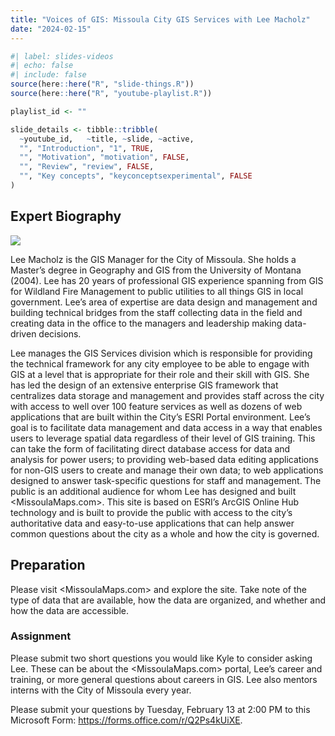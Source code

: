 ```yaml
---
title: "Voices of GIS: Missoula City GIS Services with Lee Macholz"
date: "2024-02-15"
---
```


```r
#| label: slides-videos
#| echo: false
#| include: false
source(here::here("R", "slide-things.R"))
source(here::here("R", "youtube-playlist.R"))

playlist_id <- ""

slide_details <- tibble::tribble(
  ~youtube_id,   ~title, ~slide, ~active,
  "", "Introduction", "1", TRUE,
  "", "Motivation", "motivation", FALSE,
  "", "Review", "review", FALSE,
  "", "Key concepts", "keyconceptsexperimental", FALSE
)
```

## Expert Biography

![](/content/img/lee_macholz.jpg){fig-align="center" fig-alt="Lee Macholz."}

Lee Macholz is the GIS Manager for the City of Missoula. She holds a Master’s degree in Geography and GIS from the University of Montana (2004). Lee has 20 years of professional GIS experience spanning from GIS for Wildland Fire Management to public utilities to all things GIS in local government. Lee's area of expertise are data design and management and building technical bridges from the staff collecting data in the field and creating data in the office to the managers and leadership making data-driven decisions.
 
Lee manages the GIS Services division which is responsible for providing the technical framework for any city employee to be able to engage with GIS at a level that is appropriate for their role and their skill with GIS. She has led the design of an extensive enterprise GIS framework that centralizes data storage and management and provides staff across the city with access to well over 100 feature services as well as dozens of web applications that are built within the City's ESRI Portal environment. Lee's goal is to facilitate data management and data access in a way that enables users to leverage spatial data regardless of their level of GIS training. This can take the form of facilitating direct database access for data and analysis for power users; to providing web-based data editing applications for non-GIS users to create and manage their own data; to web applications designed to answer task-specific questions for staff and management. The public is an additional audience for whom Lee has designed and built <MissoulaMaps.com>. This site is based on ESRI's ArcGIS Online Hub technology and is built to provide the public with access to the city’s authoritative data and easy-to-use applications that can help answer common questions about the city as a whole and how the city is governed.
 

## Preparation
Please visit <MissoulaMaps.com> and explore the site. Take note of the type of data that are available, how the data are organized, and whether and how the data are accessible.

### Assignment
Please submit two short questions you would like Kyle to consider asking Lee. These can be about the <MissoulaMaps.com> portal, Lee's career and training, or more general questions about careers in GIS. Lee also mentors interns with the City of Missoula every year.

Please submit your questions by Tuesday, February 13 at 2:00 PM to this Microsoft Form: <https://forms.office.com/r/Q2Ps4kUiXE>.



<!-- ## Slides -->

<!-- The slides for today are available online as an HTML file. Use the buttons below to open the slides either as an interactive website or as a static PDF (for printing or storing for later). You can also click in the slides below and navigate through them with your left and right arrow keys. -->

<!-- ```{r show-slide-tabs, echo=FALSE, results="asis"} -->
<!-- slide_buttons("/slides/05-scales_of_measurement") -->
<!-- # slide_tabs(slide_details, "/slides/01-slides.html") -->
<!-- ``` -->

<!-- ```{r show-slides-xaringan, echo=FALSE} -->
<!-- xaringanExtra::embed_xaringan( -->
<!--   url = "/slides/05-scales_of_measurement.html", -->
<!--   ratio = "16:9" -->
<!-- ) -->
<!-- ``` -->

<!-- :::{.callout-tip} -->
<!-- **Fun fact**: If you type <kbd>?</kbd> (or <kbd>shift</kbd> + <kbd>/</kbd>) while going through the slides, you can see a list of slide-specific commands. -->
<!-- ::: -->
